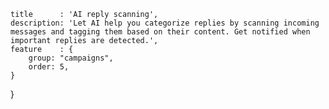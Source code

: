 	title      : 'AI reply scanning',
	description: 'Let AI help you categorize replies by scanning incoming messages and tagging them based on their content. Get notified when important replies are detected.',
	feature    : {
		group: "campaigns",
		order: 5,
	}
}
